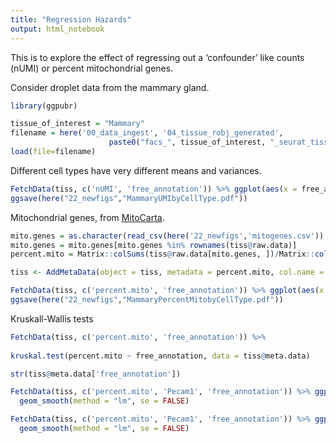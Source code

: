 ```yaml
---
title: "Regression Hazards"
output: html_notebook
---
```


This is to explore the effect of regressing out a 'confounder' like counts (nUMI) or percent mitochondrial genes.

Consider droplet data from the mammary gland.

```r
library(ggpubr)
```


```r
tissue_of_interest = "Mammary"
filename = here('00_data_ingest', '04_tissue_robj_generated', 
                      paste0("facs_", tissue_of_interest, "_seurat_tiss.Robj"))
load(file=filename)
```

Different cell types have very different means and variances.

```r
FetchData(tiss, c('nUMI', 'free_annotation')) %>% ggplot(aes(x = free_annotation, y = nUMI)) + geom_boxplot() + coord_flip()
ggsave(here("22_newfigs","MammaryUMIbyCellType.pdf"))
```

Mitochondrial genes, from [MitoCarta](https://www.broadinstitute.org/files/shared/metabolism/mitocarta/mouse.mitocarta.2.0.html).
```r
mito.genes = as.character(read_csv(here('22_newfigs','mitogenes.csv'))  %>% pull(Symbol))
mito.genes = mito.genes[mito.genes %in% rownames(tiss@raw.data)]
percent.mito = Matrix::colSums(tiss@raw.data[mito.genes, ])/Matrix::colSums(tiss@raw.data)

tiss <- AddMetaData(object = tiss, metadata = percent.mito, col.name = "percent.mito")

FetchData(tiss, c('percent.mito', 'free_annotation')) %>% ggplot(aes(x = free_annotation, y = percent.mito)) + geom_boxplot() + coord_flip()
ggsave(here("22_newfigs","MammaryPercentMitobyCellType.pdf"))
```

Kruskall-Wallis tests
```r
FetchData(tiss, c('percent.mito', 'free_annotation')) %>%  
  
kruskal.test(percent.mito ~ free_annotation, data = tiss@meta.data)

str(tiss@meta.data['free_annotation'])
```

```r
FetchData(tiss, c('percent.mito', 'Pecam1', 'free_annotation')) %>% ggplot(aes(x = percent.mito, y = Pecam1, color = free_annotation)) + geom_point() +
  geom_smooth(method = "lm", se = FALSE)

FetchData(tiss, c('percent.mito', 'Pecam1', 'free_annotation')) %>% ggplot(aes(x = percent.mito, y = Pecam1)) + geom_point() +
  geom_smooth(method = "lm", se = FALSE)
```


